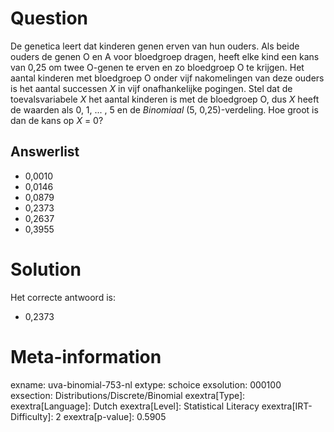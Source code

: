 Question
========

De genetica leert dat kinderen genen erven van hun ouders. Als beide
ouders de genen O en A voor bloedgroep dragen, heeft elke kind een kans
van 0,25 om twee O-genen te erven en zo bloedgroep O te krijgen. Het
aantal kinderen met bloedgroep O onder vijf nakomelingen van deze ouders
is het aantal successen *X* in vijf onafhankelijke pogingen. Stel dat de
toevalsvariabele *X* het aantal kinderen is met de bloedgroep O, dus *X*
heeft de waarden als 0, 1, \... , 5 en de *Binomiaal* (5,
0,25)-verdeling. Hoe groot is dan de kans op *X* = 0?

Answerlist
----------

* 0,0010
* 0,0146
* 0,0879
* 0,2373
* 0,2637
* 0,3955

Solution
========

Het correcte antwoord is: 

* 0,2373

Meta-information
================
exname: uva-binomial-753-nl
extype: schoice
exsolution: 000100
exsection: Distributions/Discrete/Binomial
exextra[Type]: 
exextra[Language]: Dutch
exextra[Level]: Statistical Literacy
exextra[IRT-Difficulty]: 2
exextra[p-value]: 0.5905
